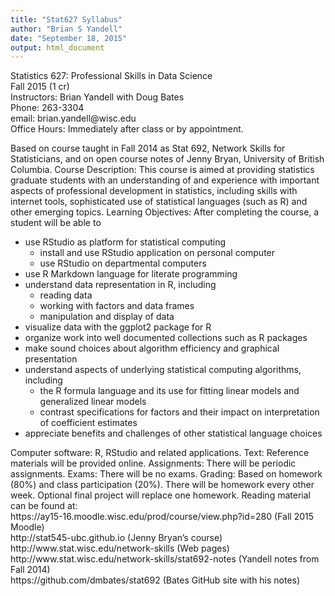 ```yaml
---
title: "Stat627 Syllabus"
author: "Brian S Yandell"
date: "September 18, 2015"
output: html_document
---
```


Statistics 627: Professional Skills in Data Science  
Fall 2015 (1 cr)  
Instructors: Brian Yandell with Doug Bates  
Phone: 263-3304  
email: brian.yandell@wisc.edu  
Office Hours: Immediately after class or by appointment.  

Based on course taught in Fall 2014 as Stat 692, Network Skills for Statisticians, and on open course notes of Jenny Bryan, University of British Columbia.
Course Description: This course is aimed at providing statistics graduate students with an understanding of and experience with important aspects of professional development in statistics, including skills with internet tools, sophisticated use of statistical languages (such as R) and other emerging topics.
Learning Objectives: After completing the course, a student will be able to

* use RStudio as platform for statistical computing
  + install and use RStudio application on personal computer
  + use RStudio on departmental computers
* use R Markdown language for literate programming
* understand data representation in R, including
  + reading data
  + working with factors and data frames
  + manipulation and display of data
* visualize data with the ggplot2 package for R
* organize work into well documented collections such as R packages
* make sound choices about algorithm efficiency and graphical presentation
* understand aspects of underlying statistical computing algorithms, including
  + the R formula language and its use for fitting linear models and generalized linear models
  + contrast specifications for factors and their impact on interpretation of coefficient estimates
* appreciate benefits and challenges of other statistical language choices

Computer software: R, RStudio and related applications. Text: Reference materials will be provided online. Assignments: There will be periodic assignments. 
Exams: There will be no exams.
Grading: Based on homework (80%) and class participation (20%). There will be homework every other week. Optional final project will replace one homework.
Reading material can be found at:  
https://ay15-16.moodle.wisc.edu/prod/course/view.php?id=280 (Fall 2015 Moodle)  
http://stat545-ubc.github.io (Jenny Bryan’s course)  
http://www.stat.wisc.edu/network-skills (Web pages)  
http://www.stat.wisc.edu/network-skills/stat692-notes (Yandell notes from Fall 2014)  
https://github.com/dmbates/stat692 (Bates GitHub site with his notes)